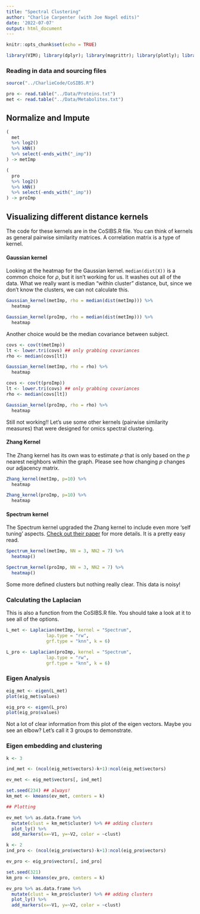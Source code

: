 ```yaml
---
title: "Spectral Clustering"
author: "Charlie Carpenter (with Joe Nagel edits)"
date: '2022-07-07'
output: html_document
---
```


```r
knitr::opts_chunk$set(echo = TRUE)

library(VIM); library(dplyr); library(magrittr); library(plotly); library(igraph);library(ClusterR)
```

### Reading in data and sourcing files

```r

source("../CharlieCode/CoSIBS.R")

```


```r
pro <- read.table("../Data/Proteins.txt")
met <- read.table("../Data/Metabolites.txt")
```

## Normalize and Impute

```r

(
  met
  %>% log2()
  %>% kNN()
  %>% select(-ends_with("_imp"))
) -> metImp 

```

```r

(
  pro
  %>% log2()
  %>% kNN()
  %>% select(-ends_with("_imp"))
) -> proImp 

```


## Visualizing different distance kernels

The code for these kernels are in the CoSIBS.R file. You can think of kernels as general pairwise similarity matrices. A correlation matrix is a type of kernel.

#### Gaussian kernel
Looking at the heatmap for the Gaussian kernel. `median(dist(X))` is a common choice for $\rho$, but it isn't working for us. It washes out all of the data. What we really want is median "within cluster" distance, but, since we don't know the clusters, we can not calculate this.

```r
Gaussian_kernel(metImp, rho = median(dist(metImp))) %>% 
  heatmap
```

```r
Gaussian_kernel(proImp, rho = median(dist(metImp))) %>% 
  heatmap
```


Another choice would be the median covariance between subject.

```r
covs <- cov(t(metImp))
lt <- lower.tri(covs) ## only grabbing covariances
rho <- median(covs[lt])

Gaussian_kernel(metImp, rho = rho) %>% 
  heatmap
```

```r
covs <- cov(t(proImp))
lt <- lower.tri(covs) ## only grabbing covariances
rho <- median(covs[lt])

Gaussian_kernel(proImp, rho = rho) %>% 
  heatmap
```


Still not working!! Let's use some other kernels (pairwise similarity measures) that were designed for omics spectral clustering.

#### Zhang Kernel

The Zhang kernel has its own was to estimate $\rho$ that is only based on the $p$ nearest neighbors within the graph. Please see how changing $p$ changes our adjacency matrix.

```r
Zhang_kernel(metImp, p=10) %>% 
  heatmap
```

```r
Zhang_kernel(proImp, p=10) %>% 
  heatmap
```



#### Spectrum kernel

The Spectrum kernel upgraded the Zhang kernel to include even more 'self tuning' aspects. [Check out their paper](https://academic.oup.com/bioinformatics/article/36/4/1159/5566508#199177546) for more details. It is a pretty easy read.

```r
Spectrum_kernel(metImp, NN = 3, NN2 = 7) %>% 
  heatmap()
```

```r
Spectrum_kernel(proImp, NN = 3, NN2 = 7) %>% 
  heatmap()
```



Some more defined clusters but nothing really clear. This data is noisy!

### Calculating the Laplacian

This is also a function from the CoSIBS.R file. You should take a look at it to see all of the options.

```r
L_met <- Laplacian(metImp, kernel = "Spectrum",
               lap.type = "rw",
               grf.type = "knn", k = 6)

```

```r

L_pro <- Laplacian(proImp, kernel = "Spectrum",
               lap.type = "rw",
               grf.type = "knn", k = 6)

```



### Eigen Analysis

```r
eig_met <- eigen(L_met)
plot(eig_met$values)
```

```r

eig_pro <- eigen(L_pro)
plot(eig_pro$values)

```



Not a lot of clear information from this plot of the eigen vectors. Maybe you see an elbow? Let's call it 3 groups to demonstrate. 

### Eigen embedding and clustering

```r
k <- 3

ind_met <- (ncol(eig_met$vectors)-k+1):ncol(eig_met$vectors)

ev_met <- eig_met$vectors[, ind_met]

set.seed(234) ## always!
km_met <- kmeans(ev_met, centers = k)

## Plotting

ev_met %>% as.data.frame %>% 
  mutate(clust = km_met$cluster) %>% ## adding clusters
  plot_ly() %>%
  add_markers(x=~V1, y=~V2, color = ~clust)
```

```r
k <- 2
ind_pro <- (ncol(eig_pro$vectors)-k+1):ncol(eig_pro$vectors)

ev_pro <- eig_pro$vectors[, ind_pro]

set.seed(321)
km_pro <- kmeans(ev_pro, centers = k)

ev_pro %>% as.data.frame %>%
  mutate(clust = km_pro$cluster) %>% ## adding clusters
  plot_ly() %>%
  add_markers(x=~V1, y=~V2, color = ~clust)
```








